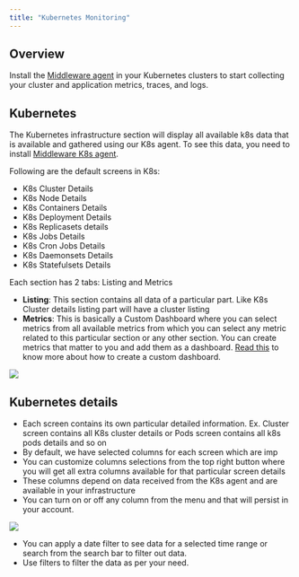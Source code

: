 ```yaml
---
title: "Kubernetes Monitoring"
---
```

Overview
--------
Install the [Middleware agent](https://docs.middleware.io/docs/agent-installation/kubernetes/installing-on-kubernetes) in your Kubernetes clusters to start collecting your cluster and application metrics, traces, and logs.

Kubernetes 
-----------
The Kubernetes infrastructure section will display all available k8s data that is available and gathered using our K8s agent. To see this data, you need to install [Middleware K8s agent](https://docs.middleware.io/docs/installing-on-kubernetes).

Following are the default screens in K8s:

-   K8s Cluster Details
-   K8s Node Details
-   K8s Containers Details
-   K8s Deployment Details
-   K8s Replicasets details
-   K8s Jobs Details
-   K8s Cron Jobs Details
-   K8s Daemonsets Details
-   K8s Statefulsets Details

Each section has 2 tabs: Listing and Metrics

-   **Listing**: This section contains all data of a particular part. Like K8s Cluster details listing part will have a cluster listing
-   **Metrics**: This is basically a Custom Dashboard where you can select metrics from all available metrics from which you can select any metric related to this particular section or any other section. You can create metrics that matter to you and add them as a dashboard. [Read this](https://docs.middleware.io/docs/custom-dashboard/Build-custom-dashboard) to know more about how to create a custom dashboard. 

![](/images/infra-monitoring/k1.png)

Kubernetes details
------------------
-   Each screen contains its own particular detailed information. Ex. Cluster screen contains all K8s cluster details or Pods screen contains all k8s pods details and so on
-   By default, we have selected columns for each screen which are imp
-   You can customize columns selections from the top right button where you will get all extra columns available for that particular screen details
-   These columns depend on data received from the K8s agent and are available in your infrastructure
-   You can turn on or off any column from the menu and that will persist in your account.

![](/images/infra-monitoring/k2.png)
    
-   You can apply a date filter to see data for a selected time range or search from the search bar to filter out data.
-   Use filters to filter the data as per your need.

